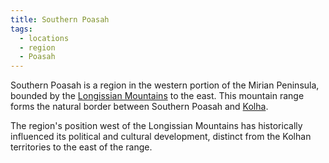 ```yaml
---
title: Southern Poasah
tags:
  - locations
  - region
  - Poasah
---
```


Southern Poasah is a region in the western portion of the Mirian Peninsula,
bounded by the [Longissian Mountains](./longissian-mountains.mdx) to the east.
This mountain range forms the natural border between Southern Poasah and
[Kolha](./kolha.mdx).

The region's position west of the Longissian Mountains has historically
influenced its political and cultural development, distinct from the Kolhan
territories to the east of the range.
